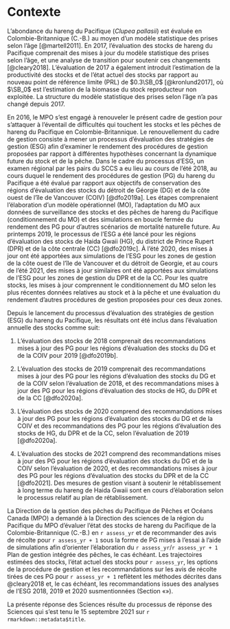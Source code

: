 # Contexte

L'abondance du hareng du Pacifique (*Clupea pallasii*) est évaluée en Colombie-Britannique (C.-B.) au moyen d'un modèle statistique des prises selon l'âge [@martell2011].
En 2017, l'évaluation des stocks de hareng du Pacifique comprenait des mises à jour du modèle statistique des prises selon l'âge, et une analyse de transition pour soutenir ces changements [@cleary2018].
L'évaluation de 2017 a également introduit l'estimation de la productivité des stocks et de l'état actuel des stocks par rapport au nouveau point de référence limite (PRL) de $0.3\SB_0$ [@kronlund2017], où $\SB_0$ est l'estimation de la biomasse du stock reproducteur non exploitée.
La structure du modèle statistique des prises selon l'âge n'a pas changé depuis 2017.

En 2016, le MPO s'est engagé à renouveler le présent cadre de gestion pour s'attaquer à l'éventail de difficultés qui touchent les stocks et les pêches de hareng du Pacifique en Colombie-Britannique.
Le renouvellement du cadre de gestion consiste à mener un processus d'évaluation des stratégies de gestion (ESG) afin d'examiner le rendement des procédures de gestion proposées par rapport à différentes hypothèses concernant la dynamique future du stock et de la pêche.
Dans le cadre du processus d'ESG, un examen régional par les pairs du SCCS a eu lieu au cours de l'été 2018, au cours duquel le rendement des procédures de gestion (PG) du hareng du Pacifique a été évalué par rapport aux objectifs de conservation des régions d'évaluation des stocks du détroit de Géorgie (DG) et de la côte ouest de l'île de Vancouver (COIV) [@dfo2019a].
Les étapes comprenaient l'élaboration d'un modèle opérationnel (MO), l'adaptation du MO aux données de surveillance des stocks et des pêches de hareng du Pacifique (conditionnement du MO) et des simulations en boucle fermée du rendement des PG pour d'autres scénarios de mortalité naturelle future.
Au printemps 2019, le processus de l'ESG a été lancé pour les régions d'évaluation des stocks de Haida Gwaii (HG), du district de Prince Rupert (DPR) et de la côte centrale (CC) [@dfo2019c].
À l'été 2020, des mises à jour ont été apportées aux simulations de l'ESG pour les zones de gestion de la côte ouest de l'île de Vancouver et du détroit de Georgie, et au cours de l'été 2021, des mises à jour similaires ont été apportées aux simulations de l'ESG pour les zones de gestion du DPR et de la CC.
Pour les quatre stocks, les mises à jour comprennent le conditionnement du MO selon les plus récentes données relatives au stock et à la pêche et une évaluation du rendement d'autres procédures de gestion proposées pour ces deux zones.

Depuis le lancement du processus d'évaluation des stratégies de gestion (ESG) du hareng du Pacifique, les résultats ont été inclus dans l'évaluation annuelle des stocks comme suit:

1. L'évaluation des stocks de 2018 comprenait des recommandations mises à jour des PG pour les régions d'évaluation des stocks du DG et de la COIV pour 2019 [@dfo2019b].

1. L'évaluation des stocks de 2019 comprenait des recommandations mises à jour des PG pour les régions d'évaluation des stocks du DG et de la COIV selon l'évaluation de 2018, et des recommandations mises à jour des PG pour les régions d'évaluation des stocks de HG, du DPR et de la CC [@dfo2020a].

1. L'évaluation des stocks de 2020 comprend des recommandations mises à jour des PG pour les régions d'évaluation des stocks du DG et de la COIV et des recommandations des PG pour les régions d'évaluation des stocks de HG, du DPR et de la CC, selon l'évaluation de 2019 [@dfo2020a].

1. L'évaluation des stocks de 2021 comprend des recommandations mises à jour des PG pour les régions d'évaluation des stocks du DG et de la COIV selon l'évaluation de 2020, et des recommandations mises à jour des PG pour les régions d'évaluation des stocks du DPR et de la CC [@dfo2021].
Des mesures de gestion visant à soutenir le rétablissement à long terme du hareng de Haida Gwaii sont en cours d'élaboration selon le processus relatif au plan de rétablissement.

La Direction de la gestion des pêches du Pacifique de Pêches et Océans Canada (MPO) a demandé à la Direction des sciences de la région du Pacifique du MPO d'évaluer l'état des stocks de hareng du Pacifique de la Colombie-Britannique (C.-B.) en `r assess_yr` et de recommander des avis de récolte pour `r assess_yr + 1` sous la forme de PG mises à l'essai à l'aide de simulations afin d'orienter l'élaboration du `r assess_yr`/`r assess_yr + 1` Plan de gestion intégrée des pêches, le cas échéant.
Les trajectoires estimées des stocks, l'état actuel des stocks pour `r assess_yr`, les options de la procédure de gestion et les recommandations sur les avis de récolte tirées de ces PG pour `r assess_yr + 1` reflètent les méthodes décrites dans @cleary2018 et, le cas échéant, les recommandations issues des analyses de l'ESG 2018, 2019 et 2020 susmentionnées (Section «\nameref{sec:harv-opts}»).

La présente réponse des Sciences résulte du processus de réponse des Sciences qui s'est tenu le 15 septembre 2021 sur `r rmarkdown::metadata$title`.
